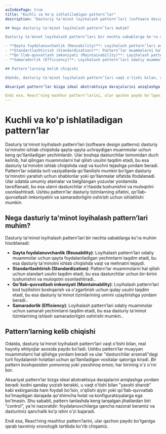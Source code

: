 ```yaml
---
asIndexPage: true
title: "Kuchli va ko'p ishlatiladigan pattern’lar"
description: "Dasturiy ta'minot loyihalash pattern’lari (software design patterns) dasturiy ta'minotni ishlab chiqishda qayta-qayta uchraydigan muammolar uchun keng qo'llaniladigan yechimlardir. Ular boshqa dasturchilar tomonidan duch kelinib, hal qilingan muammolarni hal qilish usulini taqdim etadi, bu esa dasturiy ta'minotni ishlab chiqishda vaqt va kuchni tejashga yordam beradi. Pattern’lar odatda turli vaziyatlarda qo'llanilishi mumkin bo'lgan dasturiy ta'minotni yaratish uchun shablonlar yoki qo'llanmalar sifatida ifodalanadi. Ular odatda umumiy atamalar va belgilangan yozuvlar yordamida tavsiflanadi, bu esa ularni dasturchilar o'rtasida tushunishni va muloqotni osonlashtiradi. Ushbu pattern’lar dasturiy tizimlarning sifatini, qo'llab-quvvatlash imkoniyatini va samaradorligini oshirish uchun ishlatilishi mumkin.

## Nega dasturiy ta'minot loyihalash pattern’lari muhim?

Dasturiy ta'minot loyihalash pattern’lari bir nechta sabablarga ko'ra muhim hisoblanadi:

- **Qayta foydalanuvchanlik (Reusability)**: Loyihalash pattern’lari odatiy muammolar uchun qayta foydalaniladigan yechimlarni taqdim etadi, bu esa dasturiy ta'minotni ishlab chiqishda vaqt va mehnatni tejaydi.
- **Standartlashtirish (Standardization)**: Pattern’lar muammolarni hal qilish uchun standart usulni taqdim etadi, bu esa dasturchilar uchun bir-birini tushunishni va muloqotni osonlashtiradi..
- **Qo'llab-quvvatlash imkoniyati (Maintainability)**: Loyihalash pattern’lari kod tuzilishini boshqarish va o'zgartirish uchun qulay usulni taqdim etadi, bu esa dasturiy ta'minot tizimlarining umrini uzaytirishga yordam beradi..
- **Samaradorlik (Efficiency)**: Loyihalash pattern’lari odatiy muammolar uchun samarali yechimlarni taqdim etadi, bu esa dasturiy ta'minot tizimlarining ishlash samaradorligini oshirishi mumkin..

## Pattern’larning kelib chiqishi

Odatda, dasturiy ta'minot loyihalash pattern’lari vaqt o'tishi bilan, real hayotiy ehtiyojlar asosida paydo bo'ladi. Ushbu pattern’lar muayyan muammolarni hal qilishga yordam beradi va ular "dasturchilar arsenali"dagi turli foydalanish holatlari uchun qo'llaniladigan vositalar qatoriga kiradi. _Bir pattern boshqasidan yomonroq yoki yaxshiroq emas_; har birining o'z o'rni bor.

Aksariyat pattern’lar bizga ideal abstraktsiya darajalarini aniqlashga yordam beradi: kodni qanday yozish kerakki, u vaqt o'tishi bilan "yaxshi sharob" kabi eskirganida ham foydali bo'lsin, o'qilishi qiyin yoki qo'llab-quvvatlab bo'lmaydigan darajada qo'shimcha holat va konfiguratsiyalarga ega bo'lmasin. Shu sababli, pattern tanlashda keng tarqalgan jihatlardan biri "control", ya'ni nazoratdir: foydalanuvchilarga qancha nazorat beramiz va dasturimiz qanchalik ko'p ishni o'zi bajaradi.

Endi esa, React’ning mashhur pattern’larini, ular qachon paydo bo'lganiga qarab taxminiy xronologik tartibda ko'rib chiqamiz."
---
```


# Kuchli va ko'p ishlatiladigan pattern’lar

Dasturiy ta'minot loyihalash pattern’lari (software design patterns) dasturiy ta'minotni ishlab chiqishda qayta-qayta uchraydigan muammolar uchun keng qo'llaniladigan yechimlardir. Ular boshqa dasturchilar tomonidan duch kelinib, hal qilingan muammolarni hal qilish usulini taqdim etadi, bu esa dasturiy ta'minotni ishlab chiqishda vaqt va kuchni tejashga yordam beradi. Pattern’lar odatda turli vaziyatlarda qo'llanilishi mumkin bo'lgan dasturiy ta'minotni yaratish uchun shablonlar yoki qo'llanmalar sifatida ifodalanadi. Ular odatda umumiy atamalar va belgilangan yozuvlar yordamida tavsiflanadi, bu esa ularni dasturchilar o'rtasida tushunishni va muloqotni osonlashtiradi. Ushbu pattern’lar dasturiy tizimlarning sifatini, qo'llab-quvvatlash imkoniyatini va samaradorligini oshirish uchun ishlatilishi mumkin.

## Nega dasturiy ta'minot loyihalash pattern’lari muhim?

Dasturiy ta'minot loyihalash pattern’lari bir nechta sabablarga ko'ra muhim hisoblanadi:

- **Qayta foydalanuvchanlik (Reusability)**: Loyihalash pattern’lari odatiy muammolar uchun qayta foydalaniladigan yechimlarni taqdim etadi, bu esa dasturiy ta'minotni ishlab chiqishda vaqt va mehnatni tejaydi.
- **Standartlashtirish (Standardization)**: Pattern’lar muammolarni hal qilish uchun standart usulni taqdim etadi, bu esa dasturchilar uchun bir-birini tushunishni va muloqotni osonlashtiradi..
- **Qo'llab-quvvatlash imkoniyati (Maintainability)**: Loyihalash pattern’lari kod tuzilishini boshqarish va o'zgartirish uchun qulay usulni taqdim etadi, bu esa dasturiy ta'minot tizimlarining umrini uzaytirishga yordam beradi..
- **Samaradorlik (Efficiency)**: Loyihalash pattern’lari odatiy muammolar uchun samarali yechimlarni taqdim etadi, bu esa dasturiy ta'minot tizimlarining ishlash samaradorligini oshirishi mumkin..

## Pattern’larning kelib chiqishi

Odatda, dasturiy ta'minot loyihalash pattern’lari vaqt o'tishi bilan, real hayotiy ehtiyojlar asosida paydo bo'ladi. Ushbu pattern’lar muayyan muammolarni hal qilishga yordam beradi va ular "dasturchilar arsenali"dagi turli foydalanish holatlari uchun qo'llaniladigan vositalar qatoriga kiradi. _Bir pattern boshqasidan yomonroq yoki yaxshiroq emas_; har birining o'z o'rni bor.

Aksariyat pattern’lar bizga ideal abstraktsiya darajalarini aniqlashga yordam beradi: kodni qanday yozish kerakki, u vaqt o'tishi bilan "yaxshi sharob" kabi eskirganida ham foydali bo'lsin, o'qilishi qiyin yoki qo'llab-quvvatlab bo'lmaydigan darajada qo'shimcha holat va konfiguratsiyalarga ega bo'lmasin. Shu sababli, pattern tanlashda keng tarqalgan jihatlardan biri "control", ya'ni nazoratdir: foydalanuvchilarga qancha nazorat beramiz va dasturimiz qanchalik ko'p ishni o'zi bajaradi.

Endi esa, React’ning mashhur pattern’larini, ular qachon paydo bo'lganiga qarab taxminiy xronologik tartibda ko'rib chiqamiz.
